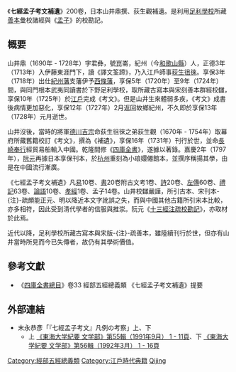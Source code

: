 《'''七經孟子考文補遺'''》200卷，日本山井鼎撰、荻生觀補遺。是利用[[足利學校|足利學校]]所藏[[善本|善本]]彙校諸經與《[[孟子_(著作)|孟子]]》的校勘記。

== 概要 ==
山井鼎（1690年 - 1728年）字君彝，號崑崙，紀州（今[[和歌山縣|和歌山縣]]）人，正德3年（1713年）入伊藤東涯門下，讀《譯文筌蹄》，乃入江戶師事[[荻生徂徠|荻生徂徠]]。享保3年（1718年）出仕[[紀州藩|紀州藩]]支藩伊予[[西條藩|西條藩]]，享保5年（1720年）至9年（1724年）間，與同門根本武夷同讀書於下野足利學校，取所藏古寫本與宋刻善本群經校讎，享保10年（1725年）於[[江戶|江戶]]完成《考文》。但是山井生來體弱多疾，《考文》成書後病情更加惡化，享保12年（1727年）2月返回故鄉紀州，不久即於享保13年（1728年）元月逝世。

山井沒後，當時的將軍[[德川吉宗|德川吉宗]]命荻生徂徠之弟荻生觀（1670年 - 1754年）取幕府所藏舊籍校訂《考文》，撰為《補遺》，享保16年（1731年）刊行於世，並命[[長崎奉行|長崎奉行]]經貿易船輸入中國。乾隆間修《[[四庫全書|四庫全書]]》，遂據以著錄。嘉慶2年（1797年），[[阮元|阮元]]再據日本享保刊本，於[[杭州|杭州]]重刻為小琅嬛僊館本，並撰序稱揚其學，由是在中國流行漸廣。

《七經孟子考文補遺》凡[[易經|易]]10卷、[[尚書_(書籍)|書]]20卷附古文考1卷、[[詩經|詩]]20卷、[[左傳|左傳]]60卷、[[禮記|禮記]]63卷、[[論語|論語]]10卷、[[孝經|孝經]]1卷、孟子14卷。山井校讎嚴謹，所引古本、宋刊本-{注}-疏頗能正元、明以降近本文字訛誤之失，而與中國其他古籍所引宋本比較，亦多相符，因此受到清代學者的信服與推崇。阮元《[[十三經注疏校勘記|十三經注疏校勘記]]》，亦取材於此焉。

近代以降，足利學校所藏古寫本與宋版-{注}-疏善本，雖陸續刊行於世，但亦有山井當時所見而今已失傳者，故仍有其學術價值。

== 參考文獻 ==
* 《[[四庫全書總目|四庫全書總目]]》卷33 經部五經總義類 《七經孟子考文補遺》提要

== 外部連結 ==
* 末永恭彥「『七經孟子考文』凡例の考察」上、下
** 上 [http://ci.nii.ac.jp/naid/110001048378 《東海大学紀要 文学部》第55輯（1991年9月） 1 - 11頁]{{Wayback|url=http://ci.nii.ac.jp/naid/110001048378 |date=20160304110207 }}、下 [http://ci.nii.ac.jp/naid/40002578434 《東海大学紀要 文学部》第56輯（1992年3月） 1 - 16頁]{{Wayback|url=http://ci.nii.ac.jp/naid/40002578434 |date=20160304222248 }}

[[Category:經部五經總義類|Category:經部五經總義類]]
[[Category:江戶時代典籍|Category:江戶時代典籍]]
[[Category:儒学著作|Qijing]]
